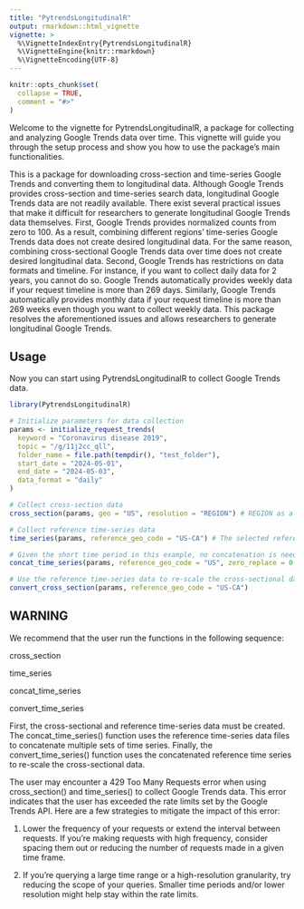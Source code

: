 ```yaml
---
title: "PytrendsLongitudinalR"
output: rmarkdown::html_vignette
vignette: >
  %\VignetteIndexEntry{PytrendsLongitudinalR}
  %\VignetteEngine{knitr::rmarkdown}
  %\VignetteEncoding{UTF-8}
---
```


```r
knitr::opts_chunk$set(
  collapse = TRUE,
  comment = "#>"
)
```


Welcome to the vignette for PytrendsLongitudinalR, a package for collecting and analyzing Google Trends data over time. This vignette will guide you through the setup process and show you how to use the package's main functionalities.

This is a package for downloading cross-section and time-series Google Trends and converting them to longitudinal data.
Although Google Trends provides cross-section and time-series search data, longitudinal Google Trends data are not readily available. There exist several practical issues that make it difficult for researchers to generate longitudinal Google Trends data themselves. First, Google Trends provides normalized counts from zero to 100. As a result, combining different regions' time-series Google Trends data does not create desired longitudinal data. For the same reason, combining cross-sectional Google Trends data over time does not create desired longitudinal data. Second, Google Trends has restrictions on data formats and timeline. For instance, if you want to collect daily data for 2 years, you cannot do so. Google Trends automatically provides weekly data if your request timeline is more than 269 days. Similarly, Google Trends automatically provides monthly data if your request timeline is more than 269 weeks even though you want to collect weekly data.
This package resolves the aforementioned issues and allows researchers to generate longitudinal Google Trends.


## Usage

Now you can start using PytrendsLongitudinalR to collect Google Trends data.
```r
library(PytrendsLongitudinalR)

# Initialize parameters for data collection
params <- initialize_request_trends(
  keyword = "Coronavirus disease 2019",
  topic = "/g/11j2cc_qll",
  folder_name = file.path(tempdir(), "test_folder"),
  start_date = "2024-05-01",
  end_date = "2024-05-03",
  data_format = "daily"
)

# Collect cross-section data
cross_section(params, geo = "US", resolution = "REGION") # REGION as a resolution is a sub-region of US in this example, and it indicates US states.

# Collect reference time-series data
time_series(params, reference_geo_code = "US-CA") # The selected reference is California and its Google Trends Geo is 'US-CA'.

# Given the short time period in this example, no concatenation is needed.
concat_time_series(params, reference_geo_code = "US", zero_replace = 0.1) # Error occurs because given period is less than 269 days, concatenation is unnecessary. You can move to convert_cross_section() without any problems.

# Use the reference time-series data to re-scale the cross-sectional data. 
convert_cross_section(params, reference_geo_code = "US-CA")
```

## WARNING
We recommend that the user run the functions in the following sequence:

cross_section

time_series

concat_time_series

convert_time_series

First, the cross-sectional and reference time-series data must be created. The concat_time_series() function uses the reference time-series data files to concatenate multiple sets of time series. Finally, the convert_time_series() function uses the concatenated reference time series to re-scale the cross-sectional data. 

The user may encounter a 429 Too Many Requests error when using cross_section() and time_series() to collect Google Trends data. This error indicates that the user has exceeded the rate limits set by the Google Trends API.
Here are a few strategies to mitigate the impact of this error:

1) Lower the frequency of your requests or extend the interval between requests. If you're making requests with high frequency, consider spacing them out or reducing the number of requests made in a given time frame.

2) If you're querying a large time range or a high-resolution granularity, try reducing the scope of your queries. Smaller time periods and/or lower resolution might help stay within the rate limits.
